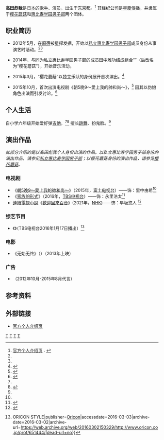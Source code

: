 {{藝人
|姓名 = 高田彪我
|類型 = 童星
|外文名 = タカダ ヒョウガ
|外文 = ja
|羅馬拼音 = Takada Hyouga
|國籍 = {{JPN}}
|出生日期 = {{Birth date and age|year=2001|month=10|day=23}}
|出生地點 = [[日本|日本]][[东京都|东京都]]<ref name="hochi-interview">{{Cite news|url=http://www.hochi.co.jp/entertainment/20151102-OHT1T50173.html|title=ボクが月９ドラマの女装男子です！　高田彪我ってこんな人 : スポーツ報知|date=2015-11-03|newspaper=[[體育報知|體育報知]]|accessdate=2016-03-03|deadurl=yes|archiveurl=https://web.archive.org/web/20160306035359/http://www.hochi.co.jp/entertainment/20151102-OHT1T50173.html|archivedate=2016-03-06}}</ref>
|逝世日期 = 
|逝世地點 = 
|職業 = [[歌手|歌手]]、[[演员|演员]]
|活躍年代 = 2012年迄今
|經紀公司 = [[星塵傳播|星塵傳播]]
|相關團體 = [[樱花蘑菇|樱花蘑菇]]<br />[[惠比寿学园男子部|惠比寿学园男子部]]
|網站 = [http://www.stardust.co.jp/section1/profile/takadahyouga.html 官方个人介绍页]
}}
{{Japanese|japanese=高田 彪我|kana=タカダ ヒョウガ|romaji=Takada Hyouga}}

'''高田彪我'''{{BD|2001年|10月23日|||Hyouga, Takada}}是[[日本|日本]]的[[歌手|歌手]]、[[演员|演员]]，出生于[[东京都|东京都]]。<ref name="profile">[http://www.stardust.co.jp/section1/profile/takadahyouga.html 官方个人介绍页] {{Wayback|url=http://www.stardust.co.jp/section1/profile/takadahyouga.html |date=20160918184906 }}. {{accessdate|2016-03-03}}</ref> 其经纪公司是[[星塵傳播|星塵傳播]]，并隶属于[[樱花蘑菇|樱花蘑菇]]和[[惠比寿学园男子部|惠比寿学园男子部]]两个团体。

== 职业简历 ==
* 2012年5月，在[[原宿|原宿]]被星探发掘，开始以[[私立惠比寿学园男子部|私立惠比寿学园男子部]]成员身份从事演艺时活动。<ref name="hochi-interview" /><ref name="profile" />

* 2014年，与同为私立惠比寿学园男子部的成员田中雅功结成{{Link-ja|日式民谣二重唱|フォークデュオ}}组合“{{lang|ja|ガク&ヒョウガ}}”（后改名为“樱花蘑菇”），开始音乐活动。

* 2015年3月，“樱花蘑菇”以独立乐队的身份展开首次演出。<ref>{{Cite web|url=http://realsound.jp/2015/03/post-2692.html|title=EBiDANフォークデュオ・さくらしめじ登場「いちばん楽しいのは、できなかったことができたとき」｜Real Sound｜リアルサウンド|date=2015-03-11|publisher=blueprint|accessdate=2016-03-03|archive-date=2016-04-21|archive-url=https://web.archive.org/web/20160421192329/http://realsound.jp/2015/03/post-2692.html|dead-url=no}}</ref>

* 2015年10月，首次出演电视剧《朝5晚9～愛上我的帥和尚～》，<ref name="natalie_5-9">{{Cite web|url=http://natalie.mu/music/news/164866|title=月9に登場の“女子高生”、正体はさくらしめじ・高田彪我 - 音楽ナタリー|date=2015-11-03|publisher=ナターシャ|accessdate=2016-03-03|archive-date=2016-01-13|archive-url=https://web.archive.org/web/20160113120739/http://natalie.mu/music/news/164866|dead-url=no}}</ref> 因其以伪娘角色出演而引发讨论。<ref>{{Cite news|url=http://www.sponichi.co.jp/entertainment/news/2015/12/30/kiji/K20151230011769000.html|title=“女装男子”で話題呼んだ高田彪我　今度は闇抱える無口少年役 ― スポニチ Sponichi Annex 芸能|date=2015-12-30|newspaper=[[體育日本|體育日本]]|accessdate=2016-03-03|archive-date=2016-03-04|archive-url=https://web.archive.org/web/20160304211121/http://www.sponichi.co.jp/entertainment/news/2015/12/30/kiji/K20151230011769000.html|dead-url=no}}</ref>

== 个人生活 ==
自小学六年级开始爱好弹[[吉他|吉他]]，<ref name="profile" /><ref>{{Cite news|url=http://okmusic.jp/ups/interviews/2345|title=お母さんへのありがとうを歌とギターで伝える新曲登場|newspaper=OKmusic|date=2015-05-06|accessdate=2016-10-26|archive-date=2016-03-04|archive-url=https://web.archive.org/web/20160304101029/http://okmusic.jp/ups/interviews/2345|dead-url=no}}</ref> 擅长[[跳舞|跳舞]]、扮鬼脸。<ref name="profile" />

== 演出作品 ==
''此部分介绍的是以髙田彪我个人身份出演的作品。以私立惠比寿学园男子部身份的演出作品，请参见[[私立惠比寿学园男子部|私立惠比寿学园男子部]]；以樱花蘑菇身份的演出作品，请参见[[樱花蘑菇|樱花蘑菇]]。''
=== 电视剧 ===
* 《[[朝5晚9#.E9.9B.BB.E8.A6.96.E5.8A.87|朝5晚9～愛上我的帥和尚～]]》（2015年，[[富士电视台|富士电视台]]）——饰：里中由希<ref name="natalie_5-9" />
* 《[[家族的形式|家族的形式]]》（2016年，[[TBS电视台|TBS电视台]]）——饰：永里浩太<ref>{{Cite web|url=http://music-book.jp/video/news/news/109189|title=フォークデュオ・さくらしめじでも話題の浩太役・高田彪我に注目、香取慎吾主演『家族ノカタチ』第2話 - music.jpニュース|date=2016-01-24|publisher=[[Music.jp|Music.jp]]|accessdate=2016-03-03|archive-date=2016-03-07|archive-url=https://web.archive.org/web/20160307065535/http://music-book.jp/video/news/news/109189|dead-url=no}}</ref>
*  [[連續電視小說|連續電視小說]]《[[歡迎回來百音|歡迎回來百音]]》(2021年，[[NHK|NHK]])——饰：早坂悠人 <ref>{{Cite web|url=https://www.nhk.or.jp/dramatopics-blog/1000/436383.html|title=連続テレビ小説「おかえりモネ」 新たな出演者発表 《百音の同級生たち》編 - NHKドラマ. ドラマトピックス. 日本放送協会|date=2020-09-28|publisher=NHKドラマ. ドラマトピックス. 日本放送協会|accessdate=2021-11-21|archive-date=2021-11-20|archive-url=https://web.archive.org/web/20211120180143/https://www.nhk.or.jp/dramatopics-blog/1000/436383.html|dead-url=no}}</ref>

=== 综艺节目 ===
* 《{{lang|ja|「家族ノカタチ」直前SP!香取慎吾と上野樹里が独身こじらせバトル!!}}》（TBS电视台2016年1月17日播出）<ref>{{Cite web|url=http://www.oricon.co.jp/prof/651444/|title=高田彪我 {{!}} ORICON STYLE|publisher=[[Oricon|Oricon]]|accessdate=2016-03-03|archive-date=2016-03-02|archive-url=https://web.archive.org/web/20160302150329/http://www.oricon.co.jp/prof/651444/|dead-url=no}}</ref>

=== 电影 ===
* 《无始无终》（{{lang|ja|始まりも終わりもない}}）（2013年上映）

=== 广告 ===
* {{Link-ja|荣光学习塾|栄光ゼミナール}}（2012年10月-2015年8月代言）

== 参考资料 ==
{{Reflist}}

== 外部链接 ==
* [http://www.stardust.co.jp/section1/profile/takadahyouga.html 官方个人介绍页] {{Wayback|url=http://www.stardust.co.jp/section1/profile/takadahyouga.html |date=20160918184906 }}{{ja}}

{{Stardust Promotion}}

[[Category:東京都出身人物|T]]
[[Category:星尘传播|T]]
[[Category:日本男歌手|T]]
[[Category:日本男演員|T]]